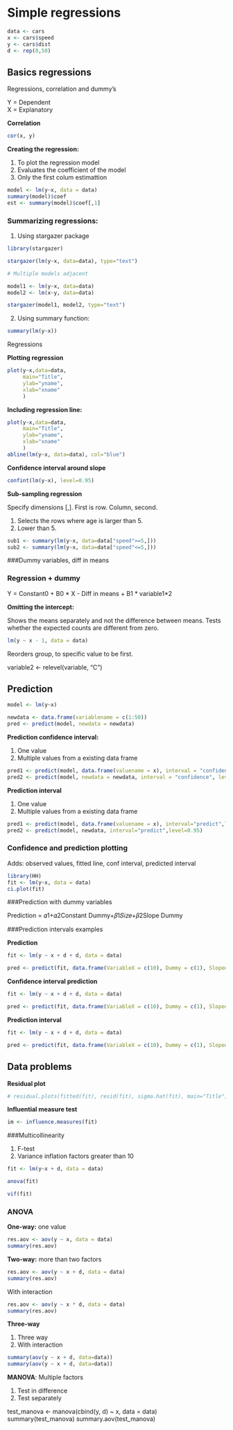 # Simple regressions

```r
data <- cars
x <- cars$speed
y <- cars$dist
d <- rep(0,50)
```

## Basics regressions

Regressions, correlation and dummy's

Y = Dependent  
X = Explanatory

**Correlation**

```r
cor(x, y)
```

**Creating the regression:**

1. To plot the regression model
2. Evaluates the coefficient of the model
3. Only the first colum estimattion 

```r
model <- lm(y~x, data = data)
summary(model)$coef
est <- summary(model)$coef[,1]
```


### Summarizing regressions:

1. Using stargazer package

```r
library(stargazer)

stargazer(lm(y~x, data=data), type="text")

# Multiple models adjacent

model1 <- lm(y~x, data=data)
model2 <- lm(x~y, data=data)

stargazer(model1, model2, type="text")

```

2. Using summary function:

```r
summary(lm(y~x))
```

Regressions

**Plotting regression**

```r
plot(y~x,data=data, 
     main="Title",
     ylab="yname",
     xlab="xname"
     )
```

**Including regression line:**

```r
plot(y~x,data=data, 
     main="Title",
     ylab="yname",
     xlab="xname"
     )
abline(lm(y~x, data=data), col="blue")
```

**Confidence interval around slope**

```r
confint(lm(y~x), level=0.95)
```

**Sub-sampling regression**

Specify dimensions [,]. 
First is row. Column, second. 

1. Selects the rows where age is larger than 5.
2. Lower than 5.

```r
sub1 <- summary(lm(y~x, data=data["speed">=5,]))
sub2 <- summary(lm(y~x, data=data["speed"<=5,]))
```

###Dummy variables, diff in means


### Regression + dummy

Y = Constant0 + B0 * X - Diff in means + B1 * variable1*2


**Omitting the intercept:**

Shows the means separately and not the difference between means. Tests whether the expected counts are different from zero. 

```r
lm(y ~ x - 1, data = data)
```

Reorders group, to specific value to be first.
 
 variable2 <- relevel(variable, "C")

## Prediction  

``` r
model <- lm(y~x)

newdata <- data.frame(variablename = c(1:50))
pred <- predict(model, newdata = newdata)
```

**Prediction confidence interval:**

1. One value
2. Multiple values from a existing data frame

```r
pred1 <- predict(model, data.frame(valuename = x), interval = "confidence", level=0.95)
pred2 <- predict(model, newdata = newdata, interval = "confidence", level=0.95)
```

**Prediction interval**

1. One value
2. Multiple values from a existing data frame

```r
pred1 <- predict(model, data.frame(valuename = x), interval="predict",level=0.95)
pred2 <- predict(model, newdata, interval="predict",level=0.95)
```


### Confidence and prediction plotting

Adds: observed values, fitted line, conf interval, predicted interval

```r
library(HH)
fit <- lm(y~x, data = data)
ci.plot(fit)
```

###Prediction with dummy variables

Prediction = 𝛼1+𝛼2Constant Dummy+𝛽1𝑆𝑖𝑧𝑒+𝛽2Slope Dummy

###Prediction intervals examples

**Prediction**

```r
fit <- lm(y ~ x + d + d, data = data)

pred <- predict(fit, data.frame(VariableX = c(10), Dummy = c(1), Slopedummy = c(10)) )
```
 
**Confidence interval prediction**  

```r
fit <- lm(y ~ x + d + d, data = data)

pred <- predict(fit, data.frame(VariableX = c(10), Dummy = c(1), Slopedummy = c(10), interval="confidence"))
```  

**Prediction interval**

```r
fit <- lm(y ~ x + d + d, data = data)

pred <- predict(fit, data.frame(VariableX = c(10), Dummy = c(1), Slopedummy = c(10), interval="predict"))
```


## Data problems

**Residual plot**

```r
# residual.plots(fitted(fit), resid(fit), sigma.hat(fit), main="Title")
```

**Influential measure test**

```r
im <- influence.measures(fit)
```


###Multicollinearity

1. F-test
2. Variance inflation factors greater than 10

```r
fit <- lm(y~x + d, data = data)

anova(fit)

vif(fit)
```

### ANOVA

**One-way:** one value

```r
res.aov <- aov(y ~ x, data = data)
summary(res.aov)
```

**Two-way:** more than two factors 

```r
res.aov <- aov(y ~ x + d, data = data)
summary(res.aov)
```

With interaction

```r
res.aov <- aov(y ~ x * d, data = data)
summary(res.aov)
```

**Three-way**

1. Three way
2. With interaction

```r
summary(aov(y ~ x + d, data=data))
summary(aov(y ~ x + d, data=data))
```

**MANOVA**: Multiple factors

1. Test in difference
2. Test separately


test_manova <- manova(cbind(y, d) ~ x, data = data)
summary(test_manova)
summary.aov(test_manova)

